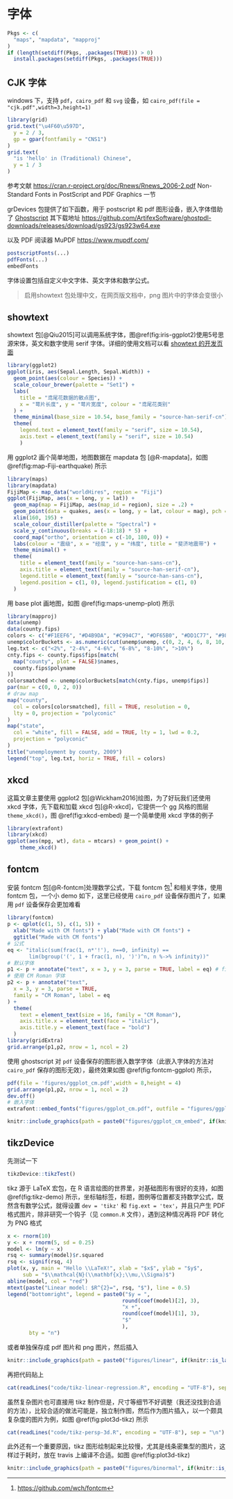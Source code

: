 # 字体 {#fonts}

```{r setup, include = FALSE}
Pkgs <- c(
  "maps", "mapdata", "mapproj"
)
if (length(setdiff(Pkgs, .packages(TRUE))) > 0) 
  install.packages(setdiff(Pkgs, .packages(TRUE)))
```

## CJK 字体

windows 下，支持 `pdf`，`cairo_pdf` 和 `svg` 设备，如 `cairo_pdf(file = "cjk.pdf",width=3,height=1)`

```{r cjk,fig.width=3,fig.height=1,out.width="100%",fig.cap = "CJK 字体支持"}
library(grid)
grid.text("\u4F60\u597D",
  y = 2 / 3,
  gp = gpar(fontfamily = "CNS1")
)
grid.text(
  "is 'hello' in (Traditional) Chinese",
  y = 1 / 3
)
```

参考文献 <https://cran.r-project.org/doc/Rnews/Rnews_2006-2.pdf> Non-Standard Fonts in PostScript and PDF Graphics 一节

grDevices 包提供了如下函数，用于 postscript 和 pdf 图形设备，嵌入字体借助了 [Ghostscript](https://www.ghostscript.com/) 其下载地址 <https://github.com/ArtifexSoftware/ghostpdl-downloads/releases/download/gs923/gs923w64.exe>

以及 PDF 阅读器 MuPDF <https://www.mupdf.com/>

```r
postscriptFonts(...)
pdfFonts(...)
embedFonts
```


字体设置包括自定义中文字体、英文字体和数学公式。

> 启用showtext 包处理中文，在网页版文档中，png 图片中的字体会变很小

## showtext 

showtext 包[@Qiu2015]可以调用系统字体，图\@ref(fig:iris-ggplot2)使用5号思源宋体，英文和数字使用 serif 字体。详细的使用文档可以看 [showtext 的开发页面](https://github.com/yixuan/showtext)

```{r iris-ggplot2, fig.cap="showtext包处理图里的中文",fig.showtext=TRUE}
library(ggplot2)
ggplot(iris, aes(Sepal.Length, Sepal.Width)) +
  geom_point(aes(colour = Species)) +
  scale_colour_brewer(palette = "Set1") +
  labs(
    title = "鸢尾花数据的散点图",
    x = "萼片长度", y = "萼片宽度", colour = "鸢尾花类别"
  ) +
  theme_minimal(base_size = 10.54, base_family = "source-han-serif-cn") +
  theme(
    legend.text = element_text(family = "serif", size = 10.54),
    axis.text = element_text(family = "serif", size = 10.54)
    )
```

用 ggplot2 画个简单地图，地图数据在 mapdata 包 [@R-mapdata]，如图 \@ref(fig:map-Fiji-earthquake) 所示

```{r map-Fiji-earthquake, fig.cap="斐济地震带",fig.showtext=TRUE}
library(maps)
library(mapdata)
FijiMap <- map_data("worldHires", region = "Fiji")
ggplot(FijiMap, aes(x = long, y = lat)) +
  geom_map(map = FijiMap, aes(map_id = region), size = .2) +
  geom_point(data = quakes, aes(x = long, y = lat, colour = mag), pch = 16) +
  xlim(160, 195) +
  scale_colour_distiller(palette = "Spectral") +
  scale_y_continuous(breaks = (-18:18) * 5) +
  coord_map("ortho", orientation = c(-10, 180, 0)) +
  labs(colour = "震级", x = "经度", y = "纬度", title = "斐济地震带") +
  theme_minimal() +
  theme(
    title = element_text(family = "source-han-sans-cn"),
    axis.title = element_text(family = "source-han-serif-cn"),
    legend.title = element_text(family = "source-han-sans-cn"),
    legend.position = c(1, 0), legend.justification = c(1, 0)
  )
```

用 base plot 画地图，如图 \@ref(fig:maps-unemp-plot) 所示

```{r maps-unemp-plot, fig.cap="2009年美国各城镇失业率",fig.width=8,fig.height=6,out.width="100%"}
library(mapproj)
data(unemp)
data(county.fips)
colors <- c("#F1EEF6", "#D4B9DA", "#C994C7", "#DF65B0", "#DD1C77", "#980043")
unemp$colorBuckets <- as.numeric(cut(unemp$unemp, c(0, 2, 4, 6, 8, 10, 100)))
leg.txt <- c("<2%", "2-4%", "4-6%", "6-8%", "8-10%", ">10%")
cnty.fips <- county.fips$fips[match(
  map("county", plot = FALSE)$names,
  county.fips$polyname
)]
colorsmatched <- unemp$colorBuckets[match(cnty.fips, unemp$fips)]
par(mar = c(0, 0, 2, 0))
# draw map
map("county",
  col = colors[colorsmatched], fill = TRUE, resolution = 0,
  lty = 0, projection = "polyconic"
)
map("state",
  col = "white", fill = FALSE, add = TRUE, lty = 1, lwd = 0.2,
  projection = "polyconic"
)
title("unemployment by county, 2009")
legend("top", leg.txt, horiz = TRUE, fill = colors)
```

## xkcd

这篇文章主要使用 ggplot2 包[@Wickham2016]绘图，为了好玩我们还使用 xkcd 字体，先下载和加载 xkcd 包[@R-xkcd]，它提供一个 gg 风格的图层`theme_xkcd()`，图 \@ref(fig:xkcd-embed) 是一个简单使用 xkcd 字体的例子

```{r xkcd-embed, fig.cap = "xkcd 风的图",dev = if (knitr::is_html_output()) "svg" else if (knitr::is_latex_output()) "cairo_pdf" else png}
library(extrafont)
library(xkcd)
ggplot(aes(mpg, wt), data = mtcars) + geom_point() +
    theme_xkcd()
```

## fontcm

安装 fontcm 包[@R-fontcm]处理数学公式，下载 fontcm 包^[<https://github.com/wch/fontcm>] 和相关字体，使用 fontcm 包，一个小 demo 如下，这里已经使用 `cairo_pdf` 设备保存图片了，如果用 `pdf` 设备保存会更加难看

```{r fontcm-demo, fig.cap = "fontcm 处理数学公式"}
library(fontcm)
p <- qplot(c(1, 5), c(1, 5)) +
  xlab("Made with CM fonts") + ylab("Made with CM fonts") +
  ggtitle("Made with CM fonts")
# 公式
eq <- "italic(sum(frac(1, n*'!'), n==0, infinity) ==
       lim(bgroup('(', 1 + frac(1, n), ')')^n, n %->% infinity))"
# 默认字体
p1 <- p + annotate("text", x = 3, y = 3, parse = TRUE, label = eq) # fig 1
# 使用 CM Roman 字体
p2 <- p + annotate("text",
  x = 3, y = 3, parse = TRUE,
  family = "CM Roman", label = eq
) +
  theme(
    text = element_text(size = 16, family = "CM Roman"),
    axis.title.x = element_text(face = "italic"),
    axis.title.y = element_text(face = "bold")
  )
library(gridExtra)
grid.arrange(p1,p2, nrow = 1, ncol = 2)
```

使用 ghostscript 对 `pdf` 设备保存的图形嵌入数学字体（此嵌入字体的方法对 `cairo_pdf` 保存的图形无效），最终效果如图 \@ref(fig:fontcm-ggplot) 所示，

```r 
pdf(file = 'figures/ggplot_cm.pdf',width = 8,height = 4)
grid.arrange(p1,p2, nrow = 1, ncol = 2)
dev.off()
# 嵌入字体
extrafont::embed_fonts("figures/ggplot_cm.pdf", outfile = "figures/ggplot_cm_embed.pdf")
```
```{r fontcm-ggplot, echo = FALSE, fig.cap = "fontcm 处理数学公式"}
knitr::include_graphics(path = paste0("figures/ggplot_cm_embed", if(knitr::is_latex_output()) ".pdf" else ".png"))
```

## tikzDevice

先测试一下

```{r test-tikz-device}
tikzDevice::tikzTest()
```

tikz 源于 LaTeX 宏包，在 R 语言绘图的世界里，对基础图形有很好的支持，如图 \@ref(fig:tikz-demo) 所示，坐标轴标签，标题，图例等位置都支持数学公式，既然含有数学公式，就得设置 `dev = 'tikz'` 和 `fig.ext = 'tex'`，并且只产生 PDF 格式图片，除非研究一个钩子（见 `common.R` 文件），遇到这种情况再将 PDF 转化为 PNG 格式

```{r tikz-linear, dev = 'tikz', fig.cap = "线性回归模型", fig.ext = 'tex', eval = knitr::is_latex_output()}
x <- rnorm(10)
y <- x + rnorm(5, sd = 0.25)
model <- lm(y ~ x)
rsq <- summary(model)$r.squared
rsq <- signif(rsq, 4)
plot(x, y, main = "Hello \\LaTeX!", xlab = "$x$", ylab = "$y$", 
     sub = "$\\mathcal{N}(\\mathbf{x};\\mu,\\Sigma)$")
abline(model, col = "red")
mtext(paste("Linear model: $R^{2}=", rsq, "$"), line = 0.5)
legend("bottomright", legend = paste0("$y = ", 
                                     round(coef(model)[2], 3),
                                     "x +", 
                                     round(coef(model)[1], 3), 
                                     "$"
                                     ), 
       bty = "n")
```

或者单独保存成 pdf 图片和 png 图片，然后插入

```{r tikz-demo, fig.cap="tikz 之线性回归", echo = FALSE,dpi=300}
knitr::include_graphics(path = paste0("figures/linear", if(knitr::is_latex_output()) ".pdf" else ".png"))
```

再把代码贴上

```{r tikz-linear-regression-code}
cat(readLines("code/tikz-linear-regression.R", encoding = "UTF-8"), sep = "\n")
```

虽然复杂图片也可直接用 tikz 制作但是，尺寸等细节不好调整（我还没找到合适的方法），比较合适的做法可能是，独立制作图，然后作为图片插入，以一个颇具复杂度的图片为例，如图 \@ref(fig:plot3d-tikz) 所示

```{r tikz-persp-3d-code}
cat(readLines("code/tikz-persp-3d.R", encoding = "UTF-8"), sep = "\n")
```

此外还有一个重要原因，tikz 图形绘制起来比较慢，尤其是线条密集型的图片，这样过于耗时，放在 travis 上编译不合适。如图  \@ref(fig:plot3d-tikz) 

```{r plot3d-tikz, fig.cap="tikz 之复杂公式", echo = FALSE}
knitr::include_graphics(path = paste0("figures/binormal", if(knitr::is_latex_output()) ".pdf" else ".png"))
```

